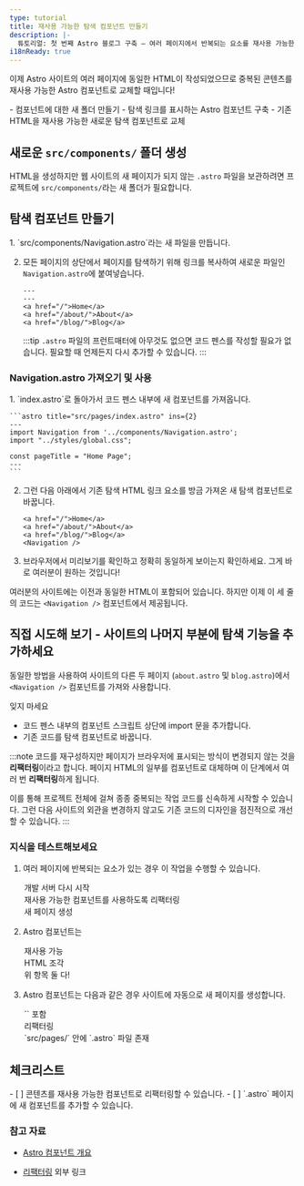 ```yaml
---
type: tutorial
title: 재사용 가능한 탐색 컴포넌트 만들기
description: |-
  튜토리얼: 첫 번째 Astro 블로그 구축 — 여러 페이지에서 반복되는 요소를 재사용 가능한 컴포넌트로 교체
i18nReady: true
---
```



이제 Astro 사이트의 여러 페이지에 동일한 HTML이 작성되었으므로 중복된 콘텐츠를 재사용 가능한 Astro 컴포넌트로 교체할 때입니다!

<PreCheck>
  - 컴포넌트에 대한 새 폴더 만들기
  - 탐색 링크를 표시하는 Astro 컴포넌트 구축
  - 기존 HTML을 재사용 가능한 새로운 탐색 컴포넌트로 교체
</PreCheck>

## 새로운 `src/components/` 폴더 생성

HTML을 생성하지만 웹 사이트의 새 페이지가 되지 않는 `.astro` 파일을 보관하려면 프로젝트에 `src/components/`라는 새 폴더가 필요합니다.

## 탐색 컴포넌트 만들기

<Steps>
1. `src/components/Navigation.astro`라는 새 파일을 만듭니다.

2. 모든 페이지의 상단에서 페이지를 탐색하기 위해 링크를 복사하여 새로운 파일인 `Navigation.astro`에 붙여넣습니다.

    ```astro title="src/components/Navigation.astro" "---"
    ---
    ---
    <a href="/">Home</a>
    <a href="/about/">About</a>
    <a href="/blog/">Blog</a>
    ```
    :::tip
    `.astro` 파일의 프런트매터에 아무것도 없으면 코드 펜스를 작성할 필요가 없습니다. 필요할 때 언제든지 다시 추가할 수 있습니다.
    :::
</Steps>

### Navigation.astro 가져오기 및 사용

<Steps>
1. `index.astro`로 돌아가서 코드 펜스 내부에 새 컴포넌트를 가져옵니다.

    ```astro title="src/pages/index.astro" ins={2}
    ---
    import Navigation from '../components/Navigation.astro';
    import "../styles/global.css";
    
    const pageTitle = "Home Page";
    ---
    ```

2. 그런 다음 아래에서 기존 탐색 HTML 링크 요소를 방금 가져온 새 탐색 컴포넌트로 바꿉니다.

    ```astro title="src/pages/index.astro" del={1-3} ins={4}
    <a href="/">Home</a>
    <a href="/about/">About</a>
    <a href="/blog/">Blog</a>
    <Navigation />
    ```

3. 브라우저에서 미리보기를 확인하고 정확히 동일하게 보이는지 확인하세요. 그게 바로 여러분이 원하는 것입니다!
</Steps>

여러분의 사이트에는 이전과 동일한 HTML이 포함되어 있습니다. 하지만 이제 이 세 줄의 코드는 `<Navigation />` 컴포넌트에서 제공됩니다.

<Box icon="puzzle-piece">

## 직접 시도해 보기 - 사이트의 나머지 부분에 탐색 기능을 추가하세요

동일한 방법을 사용하여 사이트의 다른 두 페이지 (`about.astro` 및 `blog.astro`)에서 `<Navigation />` 컴포넌트를 가져와 사용합니다.

잊지 마세요
- 코드 펜스 내부의 컴포넌트 스크립트 상단에 import 문을 추가합니다.
- 기존 코드를 탐색 컴포넌트로 바꿉니다.

</Box>

:::note
코드를 재구성하지만 페이지가 브라우저에 표시되는 방식이 변경되지 않는 것을 **리팩터링**이라고 합니다. 페이지 HTML의 일부를 컴포넌트로 대체하며 이 단계에서 여러 번 **리팩터링**하게 됩니다.

이를 통해 프로젝트 전체에 걸쳐 종종 중복되는 작업 코드를 신속하게 시작할 수 있습니다. 그런 다음 사이트의 외관을 변경하지 않고도 기존 코드의 디자인을 점진적으로 개선할 수 있습니다.
:::

<Box icon="question-mark">

### 지식을 테스트해보세요

1. 여러 페이지에 반복되는 요소가 있는 경우 이 작업을 수행할 수 있습니다.

    <MultipleChoice>
      <Option>
        개발 서버 다시 시작
      </Option>
      <Option isCorrect>
       재사용 가능한 컴포넌트를 사용하도록 리팩터링
      </Option>
      <Option>
       새 페이지 생성
      </Option>
    </MultipleChoice>

2. Astro 컴포넌트는

    <MultipleChoice>
      <Option>
        재사용 가능
      </Option>
      <Option>
        HTML 조각
      </Option>
      <Option isCorrect>
        위 항목 둘 다!
      </Option>
    </MultipleChoice>

3. Astro 컴포넌트는 다음과 같은 경우 사이트에 자동으로 새 페이지를 생성합니다.

    <MultipleChoice>
      <Option>
        `<html></html>` 포함
      </Option>
      <Option>
        리팩터링
      </Option>
      <Option isCorrect>
        `src/pages/` 안에 `.astro` 파일 존재
      </Option>
    </MultipleChoice>
</Box>

<Box icon="check-list">

## 체크리스트

<Checklist>
- [ ] 콘텐츠를 재사용 가능한 컴포넌트로 리팩터링할 수 있습니다.
- [ ] `.astro` 페이지에 새 컴포넌트를 추가할 수 있습니다.
</Checklist>

</Box>

### 참고 자료 

- [Astro 컴포넌트 개요](/ko/basics/astro-components/)

- [리팩터링](https://refactoring.com/) <Badge>외부 링크</Badge>
